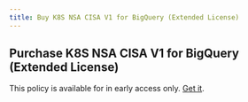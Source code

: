 ```yaml
---
title: Buy K8S NSA CISA V1 for BigQuery (Extended License)
---
```


## Purchase K8S NSA CISA V1 for BigQuery (Extended License)

This policy is available for in early access only. [Get it](/contact-policies).
